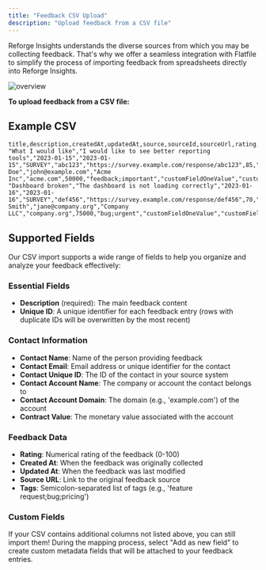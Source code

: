 ```yaml
---
title: "Feedback CSV Upload"
description: "Upload feedback from a CSV file"
---
```


Reforge Insights understands the diverse sources from which you may be collecting feedback. That's why we offer a seamless integration with Flatfile to simplify the process of importing feedback from spreadsheets directly into Reforge Insights.

![overview](/images/aggregation02.png)

**To upload feedback from a CSV file:**

## Example CSV

```csv
title,description,createdAt,updatedAt,source,sourceId,sourceUrl,rating,customerName,customerEmail,customerCompanyName,customerCompanyDomain,contractValue,tags,customFieldOne,customFieldTwo,customFieldThree
"What I would like","I would like to see better reporting tools","2023-01-15","2023-01-15","SURVEY","abc123","https://survey.example.com/response/abc123",85,"John Doe","john@example.com","Acme Inc","acme.com",50000,"feedback;important","customFieldOneValue","customFieldTwoValue","customFieldThreeValue"
"Dashboard broken","The dashboard is not loading correctly","2023-01-16","2023-01-16","SURVEY","def456","https://survey.example.com/response/def456",70,"Jane Smith","jane@company.org","Company LLC","company.org",75000,"bug;urgent","customFieldOneValue","customFieldTwoValue","customFieldThreeValue"
```

## Supported Fields

Our CSV import supports a wide range of fields to help you organize and analyze your feedback effectively:

### Essential Fields

- **Description** (required): The main feedback content
- **Unique ID**: A unique identifier for each feedback entry (rows with duplicate IDs will be overwritten by the most recent)

### Contact Information

- **Contact Name**: Name of the person providing feedback
- **Contact Email**: Email address or unique identifier for the contact
- **Contact Unique ID**: The ID of the contact in your source system
- **Contact Account Name**: The company or account the contact belongs to
- **Contact Account Domain**: The domain (e.g., 'example.com') of the account
- **Contract Value**: The monetary value associated with the account

### Feedback Data

- **Rating**: Numerical rating of the feedback (0-100)
- **Created At**: When the feedback was originally collected
- **Updated At**: When the feedback was last modified
- **Source URL**: Link to the original feedback source
- **Tags**: Semicolon-separated list of tags (e.g., 'feature request;bug;pricing')

### Custom Fields

If your CSV contains additional columns not listed above, you can still import them! During the mapping process, select "Add as new field" to create custom metadata fields that will be attached to your feedback entries.
